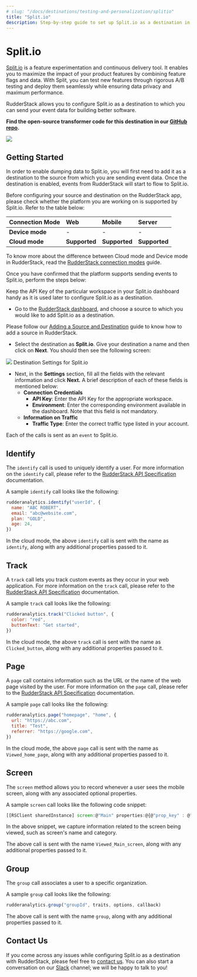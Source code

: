 ```yaml
---
# slug: "/docs/destinations/testing-and-personalization/splitio"
title: "Split.io"
description: Step-by-step guide to set up Split.io as a destination in RudderStack.
---
```


# Split.io

[Split.io](https://www.split.io/) is a feature experimentation and continuous delivery tool. It enables you to maximize the impact of your product features by combining feature flags and data. With Split, you can test new features through rigorous A/B testing and deploy them seamlessly while ensuring data privacy and maximum performance.

RudderStack allows you to configure Split.io as a destination to which you can send your event data for building better software.

<div class="successBlock">

  **Find the open-source transformer code for this destination in our <a href="https://github.com/rudderlabs/rudder-transformer/tree/master/v0/destinations/splitio">GitHub repo</a>.**
</div>

<img src="../../assets/image (81).png" class="githubBadge" />

## **Getting Started**

In order to enable dumping data to Split.io, you will first need to add it as a destination to the source from which you are sending event data. Once the destination is enabled, events from RudderStack will start to flow to Split.io.

Before configuring your source and destination on the RudderStack app, please check whether the platform you are working on is supported by Split.io. Refer to the table below:

| **Connection Mode** | **Web**       | **Mobile**    | **Server**    |
| :------------------ | :------------ | :------------ | :------------ |
| **Device mode**     | -             | -             | -             |
| **Cloud mode**      | **Supported** | **Supported** | **Supported** |

<div class="infoBlock">

To know more about the difference between Cloud mode and Device mode in RudderStack, read the <a href="https://rudderstack.com/docs/connections/rudderstack-connection-modes/">RudderStack connection modes</a> guide.

</div>

Once you have confirmed that the platform supports sending events to Split.io, perform the steps below:

<div class="successBlock">

  Keep the API Key of the particular workspace in your Split.io dashboard handy
  as it is used later to configure Split.io as a destination.
</div>

- Go to the [RudderStack dashboard](https://app.rudderstack.com/), and choose a source to which you would like to add Split.io as a destination.

<div class="infoBlock">

Please follow our <a href="https://rudderstack.com/docs/connections/adding-source-and-destination-rudderstack/">Adding a Source and Destination</a> guide to know how to add a source in RudderStack.

</div>

- Select the destination as **Split.io**. Give your destination a name and then click on **Next**. You should then see the following screen:

<img src="../../assets/splitioconfig.png" />
<span class="imageTitle">Destination Settings for Split.io</span>

- Next, in the **Settings** section, fill all the fields with the relevant information and click **Next.** A brief description of each of these fields is mentioned below:
  - **Connection Credentials**
    - **API Key**: Enter the API Key for the appropriate workspace.
    - **Environment**: Enter the corresponding environment available in the dashboard. Note that this field is not mandatory.
  - **Information on Traffic**
    - **Traffic Type**: Enter the correct traffic type listed in your account.

<div class="infoBlock">

Each of the calls is sent as an `event` to Split.io.

</div>

## Identify

The `identify` call is used to uniquely identify a user. For more information on the `identify` call, please refer to the [RudderStack API Specification](https://rudderstack.com/docs/rudderstack-api-spec) documentation.

A sample `identify` call looks like the following:

```javascript
rudderanalytics.identify("userId", {
  name: "ABC ROBERT",
  email: "abc@website.com",
  plan: "GOLD",
  age: 24,
})
```

<div class="infoBlock">

In the cloud mode, the above `identify` call is sent with the name as `identify`, along with any additional properties passed to it.

</div>

## Track

A `track` call lets you track custom events as they occur in your web application. For more information on the `track` call, please refer to the [RudderStack API Specification](https://rudderstack.com/docs/rudderstack-api-spec) documentation.

A sample `track` call looks like the following:

```javascript
rudderanalytics.track("Clicked button", {
  color: "red",
  buttonText: "Get started",
})
```

<div class="infoBlock">

In the cloud mode, the above `track` call is sent with the name as `Clicked_button`, along with any additional properties passed to it.

</div>

## Page

A `page` call contains information such as the URL or the name of the web page visited by the user. For more information on the `page` call, please refer to the [RudderStack API Specification](https://rudderstack.com/docs/rudderstack-api-spec) documentation.

A sample `page` call looks like the following:

```javascript
rudderanalytics.page("homepage", "home", {
  url: "https://abc.com",
  title: "Test",
  referrer: "https://google.com",
})
```

<div class="infoBlock">

In the cloud mode, the above `page` call is sent with the name as `Viewed_home_page`, along with any additional properties passed to it.

</div>

## Screen

The `screen` method allows you to record whenever a user sees the mobile screen, along with any associated optional properties.

A sample `screen` call looks like the following code snippet:

```javascript
[[RSClient sharedInstance] screen:@"Main" properties:@{@"prop_key" : @"prop_value"}];
```

In the above snippet, we capture information related to the screen being viewed, such as screen's name and category.

<div class="infoBlock">

The above call is sent with the name `Viewed_Main_screen`, along with any additional properties passed to it.

</div>

## Group

The `group` call associates a user to a specific organization.

A sample `group` call looks like the following:

```javascript
rudderanalytics.group("groupId", traits, options, callback)
```

<div class="infoBlock">

The above call is sent with the name `group`, along with any additional properties passed to it.

</div>

## Contact Us

If you come across any issues while configuring Split.io as a destination with RudderStack, please feel free to [contact us](mailto:%20docs@rudderstack.com). You can also start a conversation on our [Slack](https://rudderstack.com/join-rudderstack-slack-community) channel; we will be happy to talk to you!
